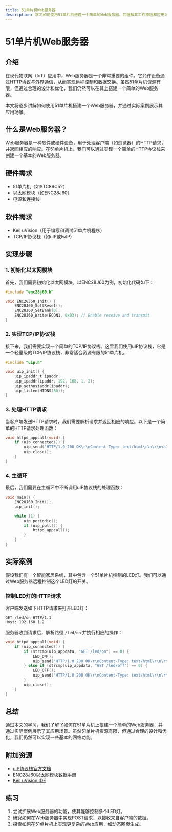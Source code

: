 ```yaml
---
title: 51单片机Web服务器
description: 学习如何使用51单片机搭建一个简单的Web服务器，并理解其工作原理和应用场景。
---
```


# 51单片机Web服务器

## 介绍

在现代物联网（IoT）应用中，Web服务器是一个非常重要的组件。它允许设备通过HTTP协议与外界通信，从而实现远程控制和数据交换。虽然51单片机资源有限，但通过合理的设计和优化，我们仍然可以在其上搭建一个简单的Web服务器。

本文将逐步讲解如何使用51单片机搭建一个Web服务器，并通过实际案例展示其应用场景。

## 什么是Web服务器？

Web服务器是一种软件或硬件设备，用于处理客户端（如浏览器）的HTTP请求，并返回相应的响应。在51单片机上，我们可以通过实现一个简单的HTTP协议栈来创建一个基本的Web服务器。

## 硬件需求

- 51单片机（如STC89C52）
- 以太网模块（如ENC28J60）
- 电源和连接线

## 软件需求

- Keil uVision（用于编写和调试51单片机程序）
- TCP/IP协议栈（如uIP或lwIP）

## 实现步骤

### 1. 初始化以太网模块

首先，我们需要初始化以太网模块。以ENC28J60为例，初始化代码如下：

```c
#include "enc28j60.h"

void ENC28J60_Init() {
    ENC28J60_SoftReset();
    ENC28J60_SetBank(0);
    ENC28J60_Write(ECON1, 0x03); // Enable receive and transmit
}
```

### 2. 实现TCP/IP协议栈

接下来，我们需要实现一个简单的TCP/IP协议栈。这里我们使用uIP协议栈，它是一个轻量级的TCP/IP协议栈，非常适合资源有限的51单片机。

```c
#include "uip.h"

void uip_init() {
    uip_ipaddr_t ipaddr;
    uip_ipaddr(ipaddr, 192, 168, 1, 2);
    uip_sethostaddr(ipaddr);
    uip_listen(HTONS(80));
}
```

### 3. 处理HTTP请求

当客户端发送HTTP请求时，我们需要解析请求并返回相应的响应。以下是一个简单的HTTP请求处理函数：

```c
void httpd_appcall(void) {
    if (uip_connected()) {
        uip_send("HTTP/1.0 200 OK\r\nContent-Type: text/html\r\n\r\n<h1>Hello, World!</h1>", 60);
        uip_close();
    }
}
```

### 4. 主循环

最后，我们需要在主循环中不断调用uIP协议栈的处理函数：

```c
void main() {
    ENC28J60_Init();
    uip_init();

    while (1) {
        uip_periodic();
        if (uip_poll()) {
            httpd_appcall();
        }
    }
}
```

## 实际案例

假设我们有一个智能家居系统，其中包含一个51单片机控制的LED灯。我们可以通过Web服务器远程控制这个LED灯的开关。

### 控制LED灯的HTTP请求

客户端发送如下HTTP请求来打开LED灯：

```
GET /led/on HTTP/1.1
Host: 192.168.1.2
```

服务器收到请求后，解析路径 `/led/on` 并执行相应的操作：

```c
void httpd_appcall(void) {
    if (uip_connected()) {
        if (strcmp(uip_appdata, "GET /led/on") == 0) {
            LED_ON();
            uip_send("HTTP/1.0 200 OK\r\nContent-Type: text/html\r\n\r\n<h1>LED is ON</h1>", 60);
        } else if (strcmp(uip_appdata, "GET /led/off") == 0) {
            LED_OFF();
            uip_send("HTTP/1.0 200 OK\r\nContent-Type: text/html\r\n\r\n<h1>LED is OFF</h1>", 60);
        }
        uip_close();
    }
}
```

## 总结

通过本文的学习，我们了解了如何在51单片机上搭建一个简单的Web服务器，并通过实际案例展示了其应用场景。虽然51单片机资源有限，但通过合理的设计和优化，我们仍然可以实现一些基本的网络功能。

## 附加资源

- [uIP协议栈官方文档](http://www.sics.se/~adam/uip/)
- [ENC28J60以太网模块数据手册](https://www.microchip.com/wwwproducts/en/ENC28J60)
- [Keil uVision IDE](https://www.keil.com/)

## 练习

1. 尝试扩展Web服务器的功能，使其能够控制多个LED灯。
2. 研究如何在Web服务器中实现POST请求，以接收来自客户端的数据。
3. 探索如何在51单片机上实现更复杂的Web应用，如动态网页生成。
